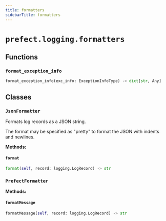 ```yaml
---
title: formatters
sidebarTitle: formatters
---
```


# `prefect.logging.formatters`

## Functions

### `format_exception_info` <sup><a href="https://github.com/prefecthq/prefect/blob/main/src/prefect/logging/formatters.py#L19"><Icon icon="github" size="14" /></a></sup>

```python
format_exception_info(exc_info: ExceptionInfoType) -> dict[str, Any]
```

## Classes

### `JsonFormatter` <sup><a href="https://github.com/prefecthq/prefect/blob/main/src/prefect/logging/formatters.py#L37"><Icon icon="github" size="14" /></a></sup>


Formats log records as a JSON string.

The format may be specified as "pretty" to format the JSON with indents and
newlines.


**Methods:**

#### `format` <sup><a href="https://github.com/prefecthq/prefect/blob/main/src/prefect/logging/formatters.py#L58"><Icon icon="github" size="14" /></a></sup>

```python
format(self, record: logging.LogRecord) -> str
```

### `PrefectFormatter` <sup><a href="https://github.com/prefecthq/prefect/blob/main/src/prefect/logging/formatters.py#L76"><Icon icon="github" size="14" /></a></sup>

**Methods:**

#### `formatMessage` <sup><a href="https://github.com/prefecthq/prefect/blob/main/src/prefect/logging/formatters.py#L125"><Icon icon="github" size="14" /></a></sup>

```python
formatMessage(self, record: logging.LogRecord) -> str
```
